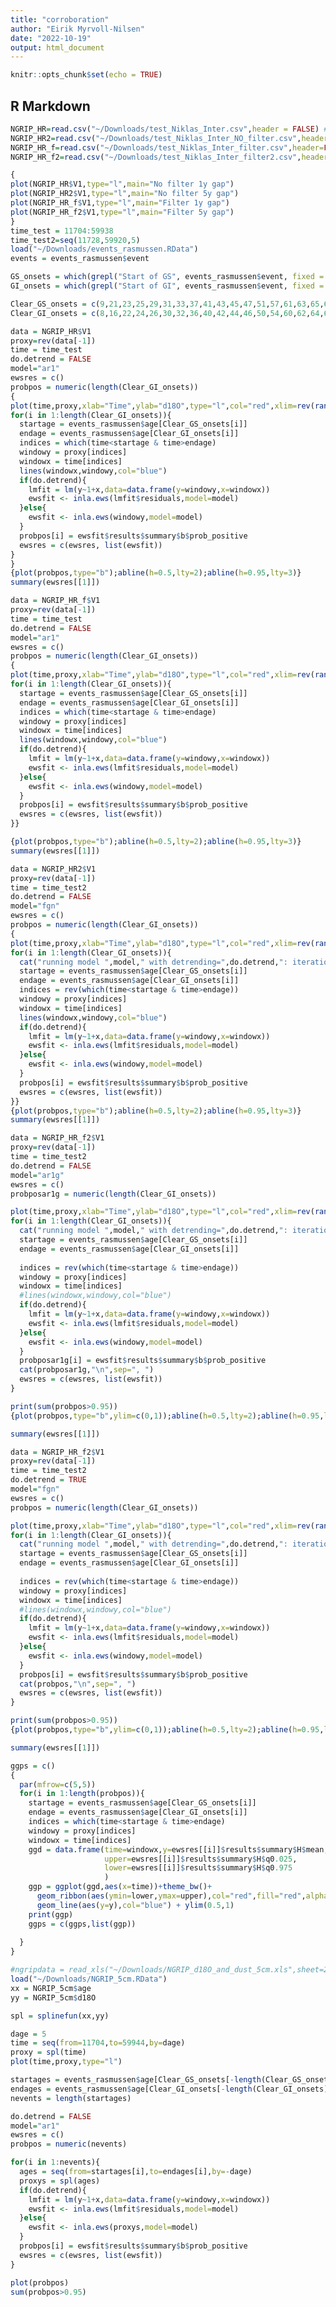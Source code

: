 ```yaml
---
title: "corroboration"
author: "Eirik Myrvoll-Nilsen"
date: "2022-10-19"
output: html_document
---
```


```r
knitr::opts_chunk$set(echo = TRUE)
```

## R Markdown


```r
NGRIP_HR=read.csv("~/Downloads/test_Niklas_Inter.csv",header = FALSE) #Interpolated without Filter 1y gap
NGRIP_HR2=read.csv("~/Downloads/test_Niklas_Inter_NO_filter.csv",header=FALSE) #Interpolated without Filter 5y gap
NGRIP_HR_f=read.csv("~/Downloads/test_Niklas_Inter_filter.csv",header=FALSE) #Interpolated with Filter 1y gap
NGRIP_HR_f2=read.csv("~/Downloads/test_Niklas_Inter_filter2.csv",header=FALSE)#Interpolated with Filter 5y gap

```

```r
{
plot(NGRIP_HR$V1,type="l",main="No filter 1y gap")
plot(NGRIP_HR2$V1,type="l",main="No filter 5y gap")
plot(NGRIP_HR_f$V1,type="l",main="Filter 1y gap")
plot(NGRIP_HR_f2$V1,type="l",main="Filter 5y gap")
}
time_test = 11704:59938
time_test2=seq(11728,59920,5)
load("~/Downloads/events_rasmussen.RData")
events = events_rasmussen$event

GS_onsets = which(grepl("Start of GS", events_rasmussen$event, fixed = TRUE))
GI_onsets = which(grepl("Start of GI", events_rasmussen$event, fixed = TRUE))

Clear_GS_onsets = c(9,21,23,25,29,31,33,37,41,43,45,47,51,57,61,63,65,69,71,75,77)
Clear_GI_onsets = c(8,16,22,24,26,30,32,36,40,42,44,46,50,54,60,62,64,68,70,74,76)
```

```r

data = NGRIP_HR$V1
proxy=rev(data[-1])
time = time_test
do.detrend = FALSE
model="ar1"
ewsres = c()
probpos = numeric(length(Clear_GI_onsets))
{
plot(time,proxy,xlab="Time",ylab="d18O",type="l",col="red",xlim=rev(range(time)))
for(i in 1:length(Clear_GI_onsets)){
  startage = events_rasmussen$age[Clear_GS_onsets[i]]
  endage = events_rasmussen$age[Clear_GI_onsets[i]]
  indices = which(time<startage & time>endage)
  windowy = proxy[indices]
  windowx = time[indices]
  lines(windowx,windowy,col="blue")
  if(do.detrend){
    lmfit = lm(y~1+x,data=data.frame(y=windowy,x=windowx))
    ewsfit <- inla.ews(lmfit$residuals,model=model)
  }else{
    ewsfit <- inla.ews(windowy,model=model)
  }
  probpos[i] = ewsfit$results$summary$b$prob_positive
  ewsres = c(ewsres, list(ewsfit))
}
}
{plot(probpos,type="b");abline(h=0.5,lty=2);abline(h=0.95,lty=3)}
summary(ewsres[[1]])
```

```r

data = NGRIP_HR_f$V1
proxy=rev(data[-1])
time = time_test
do.detrend = FALSE
model="ar1"
ewsres = c()
probpos = numeric(length(Clear_GI_onsets))
{
plot(time,proxy,xlab="Time",ylab="d18O",type="l",col="red",xlim=rev(range(time)))
for(i in 1:length(Clear_GI_onsets)){
  startage = events_rasmussen$age[Clear_GS_onsets[i]]
  endage = events_rasmussen$age[Clear_GI_onsets[i]]
  indices = which(time<startage & time>endage)
  windowy = proxy[indices]
  windowx = time[indices]
  lines(windowx,windowy,col="blue")
  if(do.detrend){
    lmfit = lm(y~1+x,data=data.frame(y=windowy,x=windowx))
    ewsfit <- inla.ews(lmfit$residuals,model=model)
  }else{
    ewsfit <- inla.ews(windowy,model=model)
  }
  probpos[i] = ewsfit$results$summary$b$prob_positive
  ewsres = c(ewsres, list(ewsfit))
}}

{plot(probpos,type="b");abline(h=0.5,lty=2);abline(h=0.95,lty=3)}
summary(ewsres[[1]])
```

```r

data = NGRIP_HR2$V1
proxy=rev(data[-1])
time = time_test2
do.detrend = FALSE
model="fgn"
ewsres = c()
probpos = numeric(length(Clear_GI_onsets))
{
plot(time,proxy,xlab="Time",ylab="d18O",type="l",col="red",xlim=rev(range(time)))
for(i in 1:length(Clear_GI_onsets)){
  cat("running model ",model," with detrending=",do.detrend,": iteration #",i,"\n",sep="")
  startage = events_rasmussen$age[Clear_GS_onsets[i]]
  endage = events_rasmussen$age[Clear_GI_onsets[i]]
  indices = rev(which(time<startage & time>endage))
  windowy = proxy[indices]
  windowx = time[indices]
  lines(windowx,windowy,col="blue")
  if(do.detrend){
    lmfit = lm(y~1+x,data=data.frame(y=windowy,x=windowx))
    ewsfit <- inla.ews(lmfit$residuals,model=model)
  }else{
    ewsfit <- inla.ews(windowy,model=model)
  }
  probpos[i] = ewsfit$results$summary$b$prob_positive
  ewsres = c(ewsres, list(ewsfit))
}}
{plot(probpos,type="b");abline(h=0.5,lty=2);abline(h=0.95,lty=3)}
summary(ewsres[[1]])
```


```r
data = NGRIP_HR_f2$V1
proxy=rev(data[-1])
time = time_test2
do.detrend = FALSE
model="ar1g"
ewsres = c()
probposar1g = numeric(length(Clear_GI_onsets))

plot(time,proxy,xlab="Time",ylab="d18O",type="l",col="red",xlim=rev(range(time)))
for(i in 1:length(Clear_GI_onsets)){
  cat("running model ",model," with detrending=",do.detrend,": iteration #",i,"\n",sep="")
  startage = events_rasmussen$age[Clear_GS_onsets[i]]
  endage = events_rasmussen$age[Clear_GI_onsets[i]]
  
  indices = rev(which(time<startage & time>endage))
  windowy = proxy[indices]
  windowx = time[indices]
  #lines(windowx,windowy,col="blue")
  if(do.detrend){
    lmfit = lm(y~1+x,data=data.frame(y=windowy,x=windowx))
    ewsfit <- inla.ews(lmfit$residuals,model=model)
  }else{
    ewsfit <- inla.ews(windowy,model=model)
  }
  probposar1g[i] = ewsfit$results$summary$b$prob_positive
  cat(probposar1g,"\n",sep=", ")
  ewsres = c(ewsres, list(ewsfit))
}

print(sum(probpos>0.95))
{plot(probpos,type="b",ylim=c(0,1));abline(h=0.5,lty=2);abline(h=0.95,lty=3);abline(h=0.05,lty=3)}

summary(ewsres[[1]])
```


```r

data = NGRIP_HR_f2$V1
proxy=rev(data[-1])
time = time_test2
do.detrend = TRUE
model="fgn"
ewsres = c()
probpos = numeric(length(Clear_GI_onsets))

plot(time,proxy,xlab="Time",ylab="d18O",type="l",col="red",xlim=rev(range(time)))
for(i in 1:length(Clear_GI_onsets)){
  cat("running model ",model," with detrending=",do.detrend,": iteration #",i,"\n",sep="")
  startage = events_rasmussen$age[Clear_GS_onsets[i]]
  endage = events_rasmussen$age[Clear_GI_onsets[i]]
  
  indices = rev(which(time<startage & time>endage))
  windowy = proxy[indices]
  windowx = time[indices]
  #lines(windowx,windowy,col="blue")
  if(do.detrend){
    lmfit = lm(y~1+x,data=data.frame(y=windowy,x=windowx))
    ewsfit <- inla.ews(lmfit$residuals,model=model)
  }else{
    ewsfit <- inla.ews(windowy,model=model)
  }
  probpos[i] = ewsfit$results$summary$b$prob_positive
  cat(probpos,"\n",sep=", ")
  ewsres = c(ewsres, list(ewsfit))
}

print(sum(probpos>0.95))
{plot(probpos,type="b",ylim=c(0,1));abline(h=0.5,lty=2);abline(h=0.95,lty=3);abline(h=0.05,lty=3)}

summary(ewsres[[1]])

ggps = c()
{
  par(mfrow=c(5,5))
  for(i in 1:length(probpos)){
    startage = events_rasmussen$age[Clear_GS_onsets[i]]
    endage = events_rasmussen$age[Clear_GI_onsets[i]]
    indices = which(time<startage & time>endage)
    windowy = proxy[indices]
    windowx = time[indices]
    ggd = data.frame(time=windowx,y=ewsres[[i]]$results$summary$H$mean,
                     upper=ewsres[[i]]$results$summary$H$q0.025,
                     lower=ewsres[[i]]$results$summary$H$q0.975
                     )
    ggp = ggplot(ggd,aes(x=time))+theme_bw()+
      geom_ribbon(aes(ymin=lower,ymax=upper),col="red",fill="red",alpha=0.3)+
      geom_line(aes(y=y),col="blue") + ylim(0.5,1)
    print(ggp)
    ggps = c(ggps,list(ggp))
    
  }
}


```







```r

#ngripdata = read_xls("~/Downloads/NGRIP_d18O_and_dust_5cm.xls",sheet=2,col_names=TRUE)
load("~/Downloads/NGRIP_5cm.RData")
xx = NGRIP_5cm$age
yy = NGRIP_5cm$d18O

spl = splinefun(xx,yy)

dage = 5
time = seq(from=11704,to=59944,by=dage)
proxy = spl(time)
plot(time,proxy,type="l")

startages = events_rasmussen$age[Clear_GS_onsets[-length(Clear_GS_onsets)]]
endages = events_rasmussen$age[Clear_GI_onsets[-length(Clear_GI_onsets)]]
nevents = length(startages)

do.detrend = FALSE
model="ar1"
ewsres = c()
probpos = numeric(nevents)

for(i in 1:nevents){
  ages = seq(from=startages[i],to=endages[i],by=-dage)
  proxys = spl(ages)
  if(do.detrend){
    lmfit = lm(y~1+x,data=data.frame(y=windowy,x=windowx))
    ewsfit <- inla.ews(lmfit$residuals,model=model)
  }else{
    ewsfit <- inla.ews(proxys,model=model)
  }
  probpos[i] = ewsfit$results$summary$b$prob_positive
  ewsres = c(ewsres, list(ewsfit))
}

plot(probpos)
sum(probpos>0.95)
```












